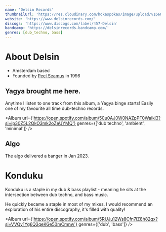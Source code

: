 ```yaml
---
name: 'Delsin Records'
thumbnailUrl: 'https://res.cloudinary.com/hokaspokas/image/upload/v1668580102/goosebumpsfm/del_p3fcfn.jpg'
website: 'https://www.delsinrecords.com/'
discogs: 'https://www.discogs.com/label/457-Delsin'
bandcamp: 'https://delsinrecords.bandcamp.com/'
genres: [dub_techno, bass]
---
```


# About Delsin
- Amsterdam based
- Founded by [Peel Seamus](https://www.discogs.com/artist/6307-Peel-Seamus) in 1996

## Yagya brought me here.
Anytime I listen to one track from this album, a Yagya binge starts!
Easily one of my favourite all time dub-techno records.

<Album
  url={'https://open.spotify.com/album/50u0AJ0W0NAZpPF0Waikl3?si=ip30Z5L2QkO3mk2oZeUYMQ'}
  genres={['dub techno', 'ambient', 'minimal']}
/>

## Algo
The algo delivered a banger in Jan 2023.

<Track
  url={'https://open.spotify.com/track/5LJxgZmIIvF4mZ6gCXrZf4?si=5be83e1317ef49e8'}
  genres={['bass']}
/>

# Konduku
Konduku is a staple in my dub & bass playlist - meaning he sits at the 
intersection between dub techno, and bass music.

He quickly became a staple in most of my mixes.
I would recommend an exploration of his entire discography, it's filled with quality!

<Album
  url={'https://open.spotify.com/album/5RUJu12Ws8Cfn7iZ8h82qx?si=VVQy1Yg6Q3qeKGe50mCmnw'}
  genres={['dub', 'bass']}
/>
